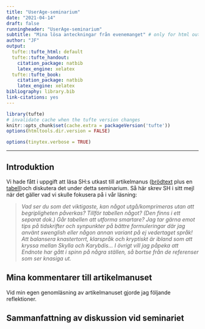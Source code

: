```yaml
---
title: "UserAge-seminarium"
date: "2021-04-14"
draft: false
runningheader: "UserAge-seminarium"
subtitle: "Mina lösa anteckningar från evenemanget" # only for html output
author: "JF"
output:
  tufte::tufte_html: default
  tufte::tufte_handout: 
    citation_package: natbib
    latex_engine: xelatex
  tufte::tufte_book:
    citation_package: natbib
    latex_engine: xelatex
bibliography: library.bib
link-citations: yes
---
```


```r
library(tufte)
# invalidate cache when the tufte version changes
knitr::opts_chunk$set(cache.extra = packageVersion('tufte'))
options(htmltools.dir.version = FALSE)
```

```r
options(tinytex.verbose = TRUE)
```

---

## Introduktion 

Vi hade fått i uppgift att läsa SH:s utkast till artikelmanus ([brödtext](https://lu.app.box.com/file/796738885716) plus en [tabell](https://lu.app.box.com/file/796736992531))och diskutera det under detta seminarium. Så här skrev SH i sitt mejl när det gäller vad vi skulle fokusera på i vår läsning:

> *Vad ser du som det viktigaste, kan något utgå/komprimeras utan att begripligheten påverkas?*
> *Tillför tabellen något? (Den finns i ett separat dok.) Går tabellen att utforma smartare?*
> *Jag tar gärna emot tips på tidskrifter och synpunkter på bättre formuleringar där jag använt swenglish eller någon annan variant på ej vedertaget språk! Att balansera  knastertorrt, klarspråk och kryptiskt är ibland som att kryssa mellan Skylla och Karybdis...* 
> *I övrigt vill jag påpeka att Endnote har gått i spinn på några ställen, så bortse från de referenser som ser knasiga ut.*

## Mina kommentarer till artikelmanuset 

Vid min egen genomläsning av artikelmanuset gjorde jag följande reflektioner.

## Sammanfattning av diskussion vid seminariet

